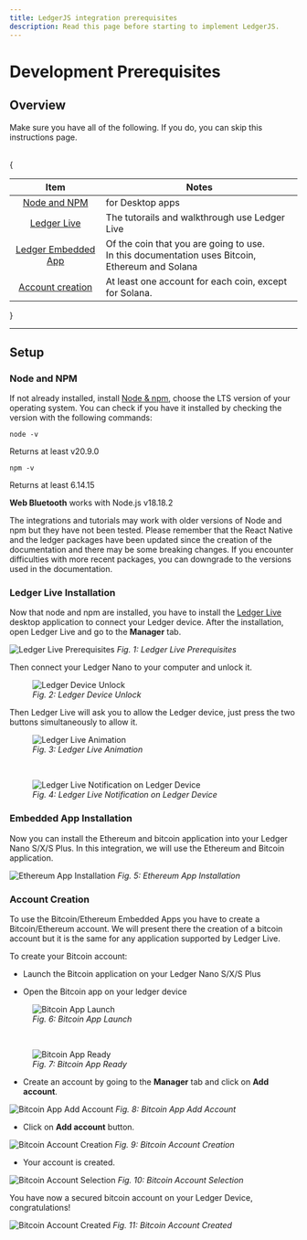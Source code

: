```yaml
---
title: LedgerJS integration prerequisites
description: Read this page before starting to implement LedgerJS.
---
```



# Development Prerequisites

## Overview

Make sure you have all of the following. If you do, you can skip this instructions page.  
  
<br/>
{<div class="tg-wrap"><table>
<thead>
  <tr>
    <th><center>Item</center></th>
    <th><center>Notes</center></th>
  </tr>
</thead><tbody>
  <tr>
    <td><center><a href="integration-walkthrough#node-and-npm">Node and NPM</a></center></td>
    <td>for Desktop apps</td>
  </tr>
  <tr>
    <td><center><a href="integration-walkthrough#ledger-live-installation">Ledger Live</a></center></td>
    <td>The tutorails and walkthrough use Ledger Live</td>
  </tr>
  <tr>
    <td><center><a href="integration-walkthrough#embedded-app-installation">Ledger Embedded App</a></center></td>
    <td>Of the coin that you are going to use. <br/> In this documentation uses Bitcoin, Ethereum and Solana</td>
  </tr>
  <tr>
    <td><center><a href="integration-walkthrough#account-creation">Account creation</a></center></td>
    <td>At least one account for each coin, except for Solana.</td>
  </tr>
</tbody>
</table></div>
}

---------------------------------
##  Setup

### Node and NPM 

If not already installed, install <a href="https://nodejs.org/en/download/">Node & npm</a>, choose the LTS version of your operating system. You can check if you have it installed by checking the version with the following commands:


```shell copy
node -v
```
Returns at least v20.9.0

```shell copy
npm -v
```
Returns at least 6.14.15

**Web Bluetooth** works with Node.js v18.18.2  

<Callout type="info" emoji="👉">
  The integrations and tutorials may work with older versions of Node and npm but they have not been tested.
</Callout>


<Callout type="warning" emoji="⚠️">
  Please remember that the React Native and the ledger packages have been updated since the creation of the documentation and there may be some breaking changes. If you encounter difficulties with more recent packages, you can downgrade to the versions used in the documentation.
</Callout>

### Ledger Live Installation

Now that node and npm are installed, you have to install the [Ledger Live](https://www.ledger.com/ledger-live) desktop application to connect your Ledger device.
After the installation, open Ledger Live and go to the **Manager** tab.

![Ledger Live Prerequisites](/connectivity/ledgerlivetabs.png)
*Fig. 1: Ledger Live Prerequisites*

Then connect your Ledger Nano to your computer and unlock it.

<div className="center">
  <figure>
    <img src="/connectivity/ledgerCodePin.jpg" alt="Ledger Device Unlock"/>
    <figcaption><i>Fig. 2: Ledger Device Unlock</i></figcaption>
  </figure>
</div>

Then Ledger Live will ask you to allow the Ledger device, just press the two buttons simultaneously to allow it.

<div className="center">
  <figure>
    <img src="/connectivity/ledgerConnect.png" alt="Ledger Live Animation"/>
    <figcaption><i>Fig. 3: Ledger Live Animation</i></figcaption>
  </figure>
</div>
<br/>
<div className="center">
  <figure>
    <img src="/connectivity/ledgerAllow.jpg" alt="Ledger Live Notification on Ledger Device"/>
    <figcaption><i>Fig. 4: Ledger Live Notification on Ledger Device</i></figcaption>
  </figure>
</div>

### Embedded App Installation

Now you can install the Ethereum and bitcoin application into your Ledger Nano S/X/S Plus.
In this integration, we will use the Ethereum and Bitcoin application.

![Ethereum App Installation](/connectivity/ethereumInstallation.png)
*Fig. 5: Ethereum App Installation*


### Account Creation

To use the Bitcoin/Ethereum Embedded Apps you have to create a Bitcoin/Ethereum account.
We will present there the creation of a bitcoin account but it is the same for any application supported by Ledger Live.


To create your Bitcoin account:

- Launch the Bitcoin application on your Ledger Nano S/X/S Plus

- Open the Bitcoin app on your ledger device


<div className="center">
  <figure>
    <img src="/connectivity/ledgerBtc.jpg" alt="Bitcoin App Launch"/>
    <figcaption><i>Fig. 6: Bitcoin App Launch</i></figcaption>
  </figure>
</div>
<br/>
<div className="center">
  <figure>
    <img src="/connectivity/ledgerReady.jpg" alt="Bitcoin App Ready"/>
    <figcaption><i>Fig. 7: Bitcoin App Ready</i></figcaption>
  </figure>
</div>


- Create an account by going to the **Manager** tab and click on **Add account**.

![Bitcoin App Add Account](/connectivity/bitcoinInstalled.png)
*Fig. 8: Bitcoin App Add Account*


- Click on **Add account** button.

![Bitcoin Account Creation](/connectivity/step1account.png)
*Fig. 9: Bitcoin Account Creation*


- Your account is created.

![Bitcoin Account Selection](/connectivity/step2account.png)
*Fig. 10: Bitcoin Account Selection*


You have now a secured bitcoin account on your Ledger Device, congratulations!

![Bitcoin Account Created](/connectivity/step3account.png)
*Fig. 11: Bitcoin Account Created*
